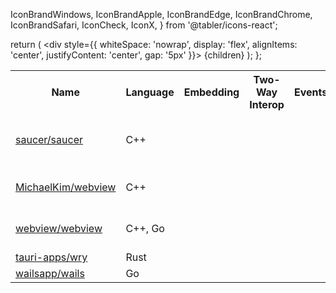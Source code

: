   IconBrandWindows,
  IconBrandApple,
  IconBrandEdge,
  IconBrandChrome,
  IconBrandSafari,
  IconCheck,
  IconX,
} from '@tabler/icons-react';

  return (
    <div style={{ whiteSpace: 'nowrap', display: 'flex', alignItems: 'center', justifyContent: 'center', gap: '5px' }}>
      {children}
    </div>
  );
};

<table>
  <colgroup span="3"></colgroup>
  <tr>
    <th rowspan="2">Name</th>
    <th rowspan="2">Language</th>
    <th rowspan="2">Embedding</th>
    <th rowspan="2">Two-Way Interop</th>
    <th rowspan="2">Events</th>
    <th colspan="3">Backend</th>
  </tr>
  <tr>
    <th>
      <IconBrandWindows />
    </th>
    <th>
      <img src="/saucer-docs/icons/tux.svg" width="25" />
    </th>
    <th>
      <IconBrandApple />
    </th>
  </tr>
  <tr>
    <td>
      <a href="https://github.com/saucer/saucer" target="_blank">
        saucer/saucer
      </a>
    </td>
    <td>C++</td>
    <td>
      <IconCheck color="green" />
    </td>
    <td>
      <IconCheck color="green" />
    </td>
     <td>
      <IconCheck color="green" />
    </td>
    <td>
      <Center>
        <IconBrandEdge /> WebView2
      </Center>
    </td>
    <td>
      <Center>
        <IconBrandChrome />
        Qt5 / Qt6
      </Center>
    </td>
    <td>
      <Center>
        <IconBrandChrome />
        Qt5 / Qt6 (WebKit planned)
      </Center>
    </td>
  </tr>
  <tr>
    <td>
      <a href="https://github.com/MichaelKim/webview" target="_blank">
        MichaelKim/webview
      </a>
    </td>
    <td>C++</td>
    <td>
      <IconX color="red" />
    </td>
    <td>
      <IconX color="red" />
    </td>    
    <td>
      <IconX color="red" />
    </td>
    <td>
      <Center>
        <IconBrandEdge /> EdgeHTML or WebView2
      </Center>
    </td>
    <td>
      <Center>
        <IconBrandSafari />
        WebKit2Gtk
      </Center>
    </td>
    <td>
      <Center>
        <IconBrandSafari />
        WebKit
      </Center>
    </td>
  </tr>
  <tr>
    <td>
      <a href="https://github.com/webview/webview" target="_blank">
        webview/webview
      </a>
    </td>
    <td>C++, Go</td>
    <td>
      <IconX color="red" />
    </td>
    <td>
      <IconX color="red" />
    </td>
    <td>
      <IconX color="red" />
    </td>
    <td>
      <Center>
        <IconBrandEdge /> EdgeHTML or WebView2
      </Center>
    </td>
    <td>
      <Center>
        <IconBrandSafari />
        WebKit2Gtk
      </Center>
    </td>
    <td>
      <Center>
        <IconBrandSafari />
        WebKit
      </Center>
    </td>
  </tr>
  <tr>
    <td>
      <a href="https://github.com/tauri-apps/wry" target="_blank">
        tauri-apps/wry
      </a>
    </td>
    <td>Rust</td>
    <td>
      <IconCheck color="green" />
    </td>
    <td>
      <IconCheck color="green" />
    </td>
    <td>
      <IconX color="red" />
    </td>
    <td>
      <Center>
        <IconBrandEdge /> WebView2
      </Center>
    </td>
    <td>
      <Center>
        <IconBrandSafari />
        WebKit2Gtk
      </Center>
    </td>
    <td>
      <Center>
        <IconBrandSafari />
        WebKit
      </Center>
    </td>
  </tr>
  <tr>
    <td>
      <a href="https://github.com/wailsapp/wails" target="_blank">
        wailsapp/wails
      </a>
    </td>
    <td>Go</td>
    <td>
      <IconCheck color="green" />
    </td>
    <td>
      <IconCheck color="green" />
    </td>
    <td>
      <IconX color="red" />
    </td>
    <td>
      <Center>
        <IconBrandEdge /> WebView2
      </Center>
    </td>
    <td>
      <Center>
        <IconBrandSafari />
        WebKit2Gtk
      </Center>
    </td>
    <td>
      <Center>
        <IconBrandSafari />
        WebKit
      </Center>
    </td>
  </tr>
</table>
